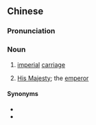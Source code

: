 {{also|銮驾}}
==Chinese==
{{zh-forms|s=銮驾}}

===Pronunciation===
{{zh-pron
|m=luánjià
|mn=loân-kà
|cat=n
}}

===Noun===
{{zh-noun}}

# {{lb|zh|archaic}} [[imperial]] [[carriage]]
# {{lb|zh|archaic}} [[His Majesty]]; the [[emperor]]

====Synonyms====
* {{zh-l|鑾輿}}
* {{zh-l|聖駕}}